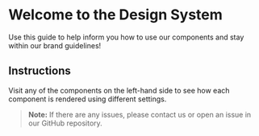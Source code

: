 
<Meta title='Introduction' />

# Welcome to the Design System

Use this guide to help inform you how to use our components and stay within our brand guidelines!

## Instructions

Visit any of the components on the left-hand side to see how each component is rendered using different settings.

> **Note:** If there are any issues, please contact us or open an issue in our GitHub repository.
